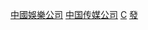 {{CategoryTOC}}

[[Category:中國娛樂公司|]]
[[Category:中国传媒公司|]]
[[Category:电影发行公司|C]]
[[Category:中國電影公司|發]]
